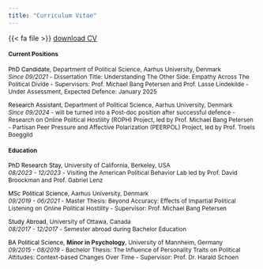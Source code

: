 ```yaml
---
title: "Curriculum Vitae"
---
```


{{< fa file >}} [download CV](https://www.dropbox.com/scl/fi/8wsiw6io2ehwwyjr7w4sd/CV_Pradella.pdf?rlkey=yfnzie4j5j1ora8jn6p0l8532&st=seu7v0uv&dl=0)

::: {style="font-size: 85%;"}
#### Current Positions

<span style="color:black;">PhD Candidate</span>, Department of Political Science, Aarhus University, Denmark\
*Since 09/2021*
-   Dissertation Title: Understanding The Other Side: Empathy Across The Political Divide
-   Supervisors: Prof. Michael Bang Petersen and Prof. Lasse Lindekilde
-   Under Assessment, Expected Defence: January 2025

<span style="color:black;">Research Assistant</span>, Department of Political Science, Aarhus University, Denmark\
*Since 09/2024*
-   will be turned into a Post-doc position after successful defence
-   Research on Online Political Hostility (ROPH) Project, led by Prof. Michael Bang Petersen
-   Partisan Peer Pressure and Affective Polarization (PEERPOL) Project, led by Prof. Troels Boeggild

#### Education

<span style="color:black;">PhD Research Stay</span>, University of California, Berkeley, USA\
*08/2023 - 12/2023*
-   Visiting the American Political Behavior Lab led by Prof. David Broockman and Prof. Gabriel Lenz

<span style="color:black;">MSc Political Science</span>, Aarhus University, Denmark\
*09/2019 - 06/2021*
-   Master Thesis: Beyond Accuracy: Effects of Impartial Political Listening on Online Political Hostility
-   Supervisor: Prof. Michael Bang Petersen

<span style="color:black;">Study Abroad</span>, University of Ottawa, Canada\
*08/2017 - 12/2017*
-   Semester abroad during Bachelor Education

<span style="color:black;">BA Political Science</span>, **Minor in Psychology**, University of Mannheim, Germany\
*09/2015 - 08/2019*
-   Bachelor Thesis: The Influence of Personality Traits on Political Attitudes: Context-based Changes Over Time
-   Supervisor: Prof. Dr. Harald Schoen

:::
